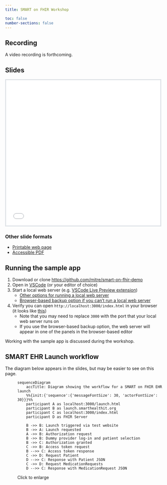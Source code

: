 ```yaml
---
title: SMART on FHIR Workshop

toc: false
number-sections: false
---
```


## Recording

A video recording is forthcoming.

## Slides

```{=html}
<iframe style="border: 3px solid #dee2e6; width: 100%; height: 475px;" src="slides.html" title="SMART on FHIR workshop slides, powered by Revealjs. A link to an accessible PDF of these slides is in the section below."></iframe>
```

### Other slide formats

-   [Printable web page](slides.html?print-pdf)
-   [Accessible PDF](Workshop - SMART on FHIR 508C.pdf)

## Running the sample app

1.  Download or clone <https://github.com/mitre/smart-on-fhir-demo>
2.  Open in [VSCode](https://code.visualstudio.com) (or your editor of choice)
3.  Start a local web server (e.g. [VSCode Live Preview extension](https://marketplace.visualstudio.com/items?itemName=ms-vscode.live-server))
    -   [Other options for running a local web server](https://github.com/mitre/smart-on-fhir-demo#2-launch-a-http-server)
    -   [Browser-based backup option if you can't run a local web server](https://codesandbox.io/s/github/mitre/smart-on-fhir-demo/tree/main/)
4.  Verify you can open `http://localhost:3000/index.html` in your browser (it looks like [this](example.png))
    -   Note that you may need to replace `3000` with the port that your local web server runs on
    -   If you use the browser-based backup option, the web server will appear in one of the panels in the browser-based editor

Working with the sample app is discussed during the workshop.

## SMART EHR Launch workflow

The diagram below appears in the slides, but may be easier to see on this page.

::: column-body
<div data-fancybox class='fancybox-figure' data-caption="Diagram showing the workflow for a SMART on FHIR EHR launch" data-src='#mermaidImage' style='margin-bottom: 0.5em' data-type="clone">
<figure class='figure' style='width: 100%;'>

<div id='mermaidImage'>
```mermaid
sequenceDiagram
    accTitle: Diagram showing the workflow for a SMART on FHIR EHR launch
    %%{init:{'sequence':{'messageFontSize': 30, 'actorFontSize': 30}}}%%
    participant A as localhost:3000/launch.html
    participant B as launch.smarthealthit.org
    participant C as localhost:3000/index.html
    participant D as FHIR Server

    B ->> B: Launch triggered via test website
    B ->> A: Launch requested
    A ->> B: Authorization request
    B ->> B: Dummy provider log-in and patient selection
    B ->> C: Authorization granted
    C ->> B: Access token request
    B -->> C: Access token response
    C ->> D: Request Patient
    D -->> C: Response with Patient JSON
    C ->> D: Request MedicationRequests
    D -->> C: Response with MedicationRequest JSON
```
</div>

<figcaption>
    Click to enlarge
</figcaption>
</figure>

</div>
:::


```{=html}
<style>
.mermaid-js {
font-family: system-ui, -apple-system, BlinkMacSystemFont, "Segoe UI",
    "Roboto", "Oxygen", "Ubuntu", "Cantarell", "Fira Sans",
    "Droid Sans", "Helvetica Neue", sans-serif !important;
height: inherit !important;
}
</style>
```
